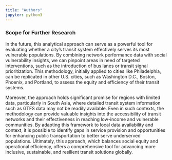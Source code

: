 ---
title: "Authors"
jupyter: python3
---

### Scope for Further Research

In the future, this analytical approach can serve as a powerful tool for evaluating whether a city's transit system effectively serves its most vulnerable populations. By combining network performance data with social vulnerability insights, we can pinpoint areas in need of targeted interventions, such as the introduction of bus lanes or transit signal prioritization. This methodology, initially applied to cities like Philadelphia, can be replicated in other U.S. cities, such as Washington D.C., Boston, Phoenix, and Portland, to assess the equity and efficiency of their transit systems.

Moreover, the approach holds significant promise for regions with limited data, particularly in South Asia, where detailed transit system information such as GTFS data may not be readily available. Even in such contexts, the methodology can provide valuable insights into the accessibility of transit networks and their effectiveness in reaching low-income and vulnerable communities. By adapting this framework to local data availability and context, it is possible to identify gaps in service provision and opportunities for enhancing public transportation to better serve underserved populations. Ultimately, this approach, which balances social equity and operational efficiency, offers a comprehensive tool for advancing more inclusive, sustainable, and resilient transit solutions globally.
